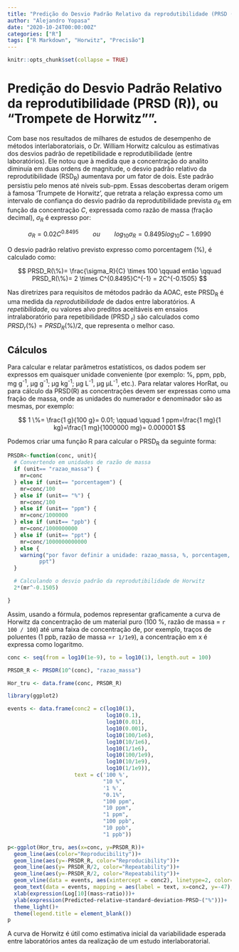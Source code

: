 ---
title: "Predição do Desvio Padrão Relativo da reprodutibilidade (PRSD (R)), ou Trompete de Horwitz"
author: "Alejandro Yopasa"
date: "2020-10-24T00:00:00Z"
categories: ["R"]
tags: ["R Markdown", "Horwitz", "Precisão"]
---

```{r setup, include=FALSE}
knitr::opts_chunk$set(collapse = TRUE)
```

# Predição do Desvio Padrão Relativo da reprodutibilidade (PRSD (R)), ou “Trompete de Horwitz"”.

Com base nos resultados de milhares de estudos de desempenho de métodos interlaboratoriais, o Dr. William Horwitz calculou as estimativas dos desvios padrão de repetibilidade e reprodutibilidade (entre laboratórios). Ele notou que à medida que a concentração do analito diminuía em duas ordens de magnitude, o desvio padrão relativo da reprodutibilidade (RSD~R~) aumentava por um fator de dois. Este padrão persistiu pelo menos até níveis sub-ppm. Essas descobertas deram origem à famosa ‘Trumpete de Horwitz’, que retrata a relação expressa como um intervalo de confiança do desvio padrão da reprodutibilidade prevista $\sigma_R$ em função da concentração $C$, expressada como razão de massa (fração decimal), $\sigma_R$ é expresso por:

$$
\sigma_R = 0.02 C^{0.8495} \qquad ou \qquad log_{10} \sigma_R = 0.8495 log_{10} C -1.6990
$$

O desvio padrão relativo previsto expresso como porcentagem (%), é calculado como:

$$
PRSD_R(\%)= \frac{\sigma_R}{C} \times 100 \qquad então \qquad PRSD_R(\%)= 2 \times C^{0.8495}C^{-1} = 2C^{-0.1505}
$$

Nas diretrizes para requisitos de métodos padrão da AOAC, este PRSD~R~ é uma medida da *reprodutibilidade* de dados entre laboratórios. A *repetibilidade*, ou valores alvo preditos aceitáveis em ensaios intralaboratório para repetibilidade (PRSD ~r~) são calculados como $PRSD_r (\%) = PRSD_R (\%) / 2$, que representa o melhor caso.




## Cálculos

Para calcular e relatar parâmetros estatísticos, os dados podem ser expressos em quaisquer unidade conveniente (por exemplo: %, ppm, ppb, mg g^-1^, μg g^-1^; μg kg^-1^; μg L^-1^, μg μL^-1^, etc.). Para relatar valores HorRat, ou para cálculo da PRSD(R) as concentrações devem ser expressas como uma fração de massa, onde as unidades do numerador e denominador são as mesmas, por exemplo:



$$
1 \%= \frac{1 g}{100 g}= 0.01; \qquad \qquad 1 ppm=\frac{1 mg}{1 kg}=\frac{1 mg}{1000000 mg}= 0.000001
$$

Podemos criar uma função R para calcular o PRSD~R~ da seguinte forma:

```{r}
PRSDR<-function(conc, unit){
  # Convertendo em unidades de razão de massa
  if (unit== "razao_massa") {
    mr=conc
  } else if (unit== "porcentagem") {
    mr=conc/100
  } else if (unit== "%") {
    mr=conc/100
  } else if (unit== "ppm") {
    mr=conc/1000000
  } else if (unit== "ppb") {
    mr=conc/1000000000
  } else if (unit== "ppt") {
    mr=conc/1000000000000
  } else {
    warning("por favor definir a unidade: razao_massa, %, porcentagem, ppm, ppb,
          ppt")
  }

  # Calculando o desvio padrão da reprodutibilidade de Horwitz
  2*(mr^-0.1505)

}

```



Assim, usando a fórmula, podemos representar graficamente a curva de Horwitz da concentração de um material puro (100 \%, razão de massa = `r 100 / 100`) até uma  faixa de concentração de, por exemplo, traços de poluentes (1 ppb, razão de massa =` r 1/1e9`), a concentração em x é expressa como logaritmo.



```{r}
conc <- seq(from = log10(1e-9), to = log10(1), length.out = 100)

PRSDR_R <- PRSDR(10^(conc), "razao_massa")

Hor_tru <- data.frame(conc, PRSDR_R)

library(ggplot2)

events <- data.frame(conc2 = c(log10(1),
                               log10(0.1),
                               log10(0.01),
                               log10(0.001),
                               log10(100/1e6),
                               log10(10/1e6),
                               log10(1/1e6),
                               log10(100/1e9),
                               log10(10/1e9),
                               log10(1/1e9)),
                     text = c('100 %',
                              "10 %",
                              '1 %',
                              "0.1%",
                              "100 ppm",
                              "10 ppm",
                              "1 ppm",
                              "100 ppb",
                              "10 ppb",
                              "1 ppb"))

p<-ggplot(Hor_tru, aes(x=conc, y=PRSDR_R))+
  geom_line(aes(color="Reproducibility"))+
  geom_line(aes(y=-PRSDR_R, color="Reproducibility"))+
  geom_line(aes(y= PRSDR_R/2, color="Repeatability"))+
  geom_line(aes(y=-PRSDR_R/2, color="Repeatability"))+
  geom_vline(data = events, aes(xintercept = conc2), linetype=2, color="gray70")+
  geom_text(data = events, mapping = aes(label = text, x=conc2, y=-47), angle = 90, hjust = 0, vjust= 1)+
  xlab(expression(Log[10](mass~ratio)))+
  ylab(expression(Predicted~relative~standard~deviation-PRSD~("%")))+
  theme_light()+
  theme(legend.title = element_blank())
p


```


A curva de Horwitz é útil como estimativa inicial da variabilidade esperada entre laboratórios antes da realização de um estudo interlaboratorial.

